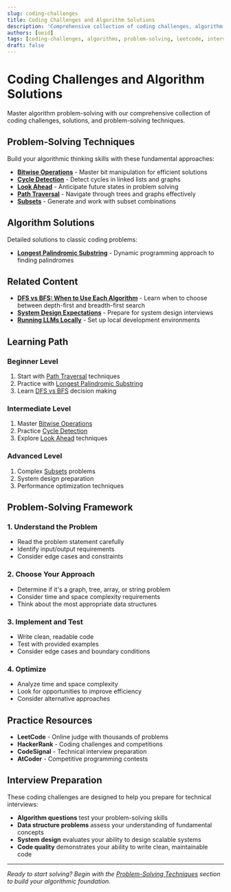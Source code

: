 ```yaml
---
slug: coding-challenges
title: Coding Challenges and Algorithm Solutions
description: 'Comprehensive collection of coding challenges, algorithm problems, and step-by-step solutions with problem-solving techniques and best practices.'
authors: [oeid]
tags: [coding-challenges, algorithms, problem-solving, leetcode, interview-prep]
draft: false
---
```


# Coding Challenges and Algorithm Solutions

Master algorithm problem-solving with our comprehensive collection of coding challenges, solutions, and problem-solving techniques.

## Problem-Solving Techniques

Build your algorithmic thinking skills with these fundamental approaches:

- **[Bitwise Operations](/docs/learning/coding-challenges/problem-solving-techniques/bitwise-ops)** - Master bit manipulation for efficient solutions
- **[Cycle Detection](/docs/learning/coding-challenges/problem-solving-techniques/cycle-detection)** - Detect cycles in linked lists and graphs
- **[Look Ahead](/docs/learning/coding-challenges/problem-solving-techniques/look-ahead)** - Anticipate future states in problem solving
- **[Path Traversal](/docs/learning/coding-challenges/problem-solving-techniques/path-traversal)** - Navigate through trees and graphs effectively
- **[Subsets](/docs/learning/coding-challenges/problem-solving-techniques/subsets)** - Generate and work with subset combinations

## Algorithm Solutions

Detailed solutions to classic coding problems:

- **[Longest Palindromic Substring](/docs/learning/coding-challenges/solutions/longest-palindromic-substring)** - Dynamic programming approach to finding palindromes

## Related Content

- **[DFS vs BFS: When to Use Each Algorithm](/blog/dfs-vs-bfs)** - Learn when to choose between depth-first and breadth-first search
- **[System Design Expectations](/docs/interviewing/system-design-expectations)** - Prepare for system design interviews
- **[Running LLMs Locally](/docs/developing/b-research/running-llms-locally)** - Set up local development environments

## Learning Path

### Beginner Level
1. Start with [Path Traversal](/docs/learning/coding-challenges/problem-solving-techniques/path-traversal) techniques
2. Practice with [Longest Palindromic Substring](/docs/learning/coding-challenges/solutions/longest-palindromic-substring)
3. Learn [DFS vs BFS](/blog/dfs-vs-bfs) decision making

### Intermediate Level
1. Master [Bitwise Operations](/docs/learning/coding-challenges/problem-solving-techniques/bitwise-ops)
2. Practice [Cycle Detection](/docs/learning/coding-challenges/problem-solving-techniques/cycle-detection)
3. Explore [Look Ahead](/docs/learning/coding-challenges/problem-solving-techniques/look-ahead) techniques

### Advanced Level
1. Complex [Subsets](/docs/learning/coding-challenges/problem-solving-techniques/subsets) problems
2. System design preparation
3. Performance optimization techniques

## Problem-Solving Framework

### 1. Understand the Problem
- Read the problem statement carefully
- Identify input/output requirements
- Consider edge cases and constraints

### 2. Choose Your Approach
- Determine if it's a graph, tree, array, or string problem
- Consider time and space complexity requirements
- Think about the most appropriate data structures

### 3. Implement and Test
- Write clean, readable code
- Test with provided examples
- Consider edge cases and boundary conditions

### 4. Optimize
- Analyze time and space complexity
- Look for opportunities to improve efficiency
- Consider alternative approaches

## Practice Resources

- **LeetCode** - Online judge with thousands of problems
- **HackerRank** - Coding challenges and competitions
- **CodeSignal** - Technical interview preparation
- **AtCoder** - Competitive programming contests

## Interview Preparation

These coding challenges are designed to help you prepare for technical interviews:

- **Algorithm questions** test your problem-solving skills
- **Data structure problems** assess your understanding of fundamental concepts
- **System design** evaluates your ability to design scalable systems
- **Code quality** demonstrates your ability to write clean, maintainable code

---

*Ready to start solving? Begin with the [Problem-Solving Techniques](/docs/learning/coding-challenges/problem-solving-techniques/problem-solving-techniques) section to build your algorithmic foundation.*
